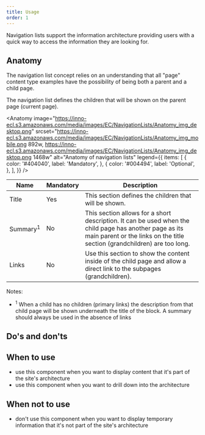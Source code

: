 ```yaml
---
title: Usage
order: 1
---
```



<Paragraph size="lead">
  Navigation lists support the information architecture providing users with a
  quick way to access the information they are looking for.
</Paragraph>

## Anatomy

The navigation list concept relies on an understanding that all "page" content type examples have the possibility of being both a parent and a child page.

The navigation list defines the children that will be shown on the parent page (current page).

<Anatomy
  image="https://inno-ecl.s3.amazonaws.com/media/images/EC/NavigationLists/Anatomy_img_desktop.png"
  srcset="https://inno-ecl.s3.amazonaws.com/media/images/EC/NavigationLists/Anatomy_img_mobile.png 892w, https://inno-ecl.s3.amazonaws.com/media/images/EC/NavigationLists/Anatomy_img_desktop.png 1468w"
  alt="Anatomy of navigation lists"
  legend={{
    items: [
      {
        color: '#404040',
        label: 'Mandatory',
      },
      {
        color: '#004494',
        label: 'Optional',
      },
    ],
  }}
/>

| Name                | Mandatory | Description                                                                                                                                                                         |
| ------------------- | --------- | ----------------------------------------------------------------------------------------------------------------------------------------------------------------------------------- |
| Title               | Yes       | This section defines the children that will be shown.                                                                                                                               |
| Summary<sup>1</sup> | No        | This section allows for a short description. It can be used when the child page has another page as its main parent or the links on the title section (grandchildren) are too long. |
| Links               | No        | Use this section to show the content inside of the child page and allow a direct link to the subpages (grandchildren).                                                              |

Notes:

- <sup>1</sup> When a child has no children (primary links) the description from that child page will be shown underneath the title of the block. A summary should always be used in the absence of links

## Do's and don'ts

<Do
  title="Do"
  image="https://inno-ecl.s3.amazonaws.com/media/images/EC/NavigationLists/navigation-lists-do-desktop.jpg"
  alt=""
  description="Even if there are different types of lists on the same page it’s important to maintain a visual balance between."
/>

<Caution
  title="Caution"
  image="https://inno-ecl.s3.amazonaws.com/media/images/EC/NavigationLists/navigation-lists-caution-desktop.jpg"
  alt=""
  description="Carefully consider how the lists are arranged on the page and how they behave responsively. Their positioning should support the scannability of the content."
/>

## When to use

- use this component when you want to display content that it's part of the site's architecture
- use this component when you want to drill down into the architecture

## When not to use

- don't use this component when you want to display temporary information that it's not part of the site's architecture
